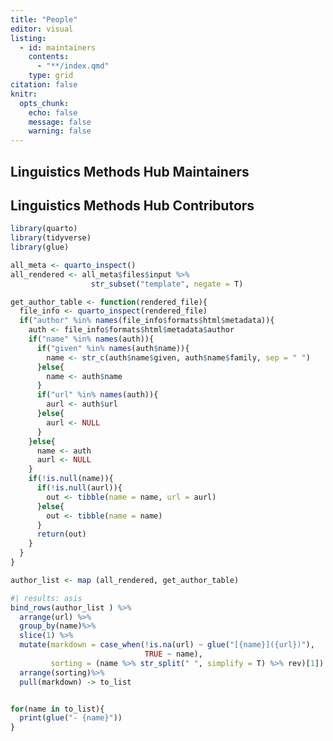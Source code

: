 ```yaml
---
title: "People"
editor: visual
listing:
  - id: maintainers
    contents:
      - "**/index.qmd"
    type: grid
citation: false
knitr: 
  opts_chunk: 
    echo: false
    message: false
    warning: false
---
```


## Linguistics Methods Hub Maintainers

::: {#maintainers}
:::

## Linguistics Methods Hub Contributors

```r
library(quarto)
library(tidyverse)
library(glue)
```

```r
all_meta <- quarto_inspect()
all_rendered <- all_meta$files$input %>% 
                  str_subset("template", negate = T)
```

```r
get_author_table <- function(rendered_file){
  file_info <- quarto_inspect(rendered_file)
  if("author" %in% names(file_info$formats$html$metadata)){
    auth <- file_info$formats$html$metadata$author
    if("name" %in% names(auth)){
      if("given" %in% names(auth$name)){
        name <- str_c(auth$name$given, auth$name$family, sep = " ")
      }else{
        name <- auth$name
      }
      if("url" %in% names(auth)){
        aurl <- auth$url
      }else{
        aurl <- NULL
      }
    }else{
      name <- auth
      aurl <- NULL
    }
    if(!is.null(name)){
      if(!is.null(aurl)){
        out <- tibble(name = name, url = aurl)
      }else{
        out <- tibble(name = name)
      }
      return(out)
    }
  }
}
```

```r
author_list <- map (all_rendered, get_author_table)
```

```r
#| results: asis
bind_rows(author_list ) %>% 
  arrange(url) %>% 
  group_by(name)%>%
  slice(1) %>%
  mutate(markdown = case_when(!is.na(url) ~ glue("[{name}]({url})"),
                              TRUE ~ name),
         sorting = (name %>% str_split(" ", simplify = T) %>% rev)[1]) %>%
  arrange(sorting)%>%
  pull(markdown) -> to_list


for(name in to_list){
  print(glue("- {name}"))
}
```
